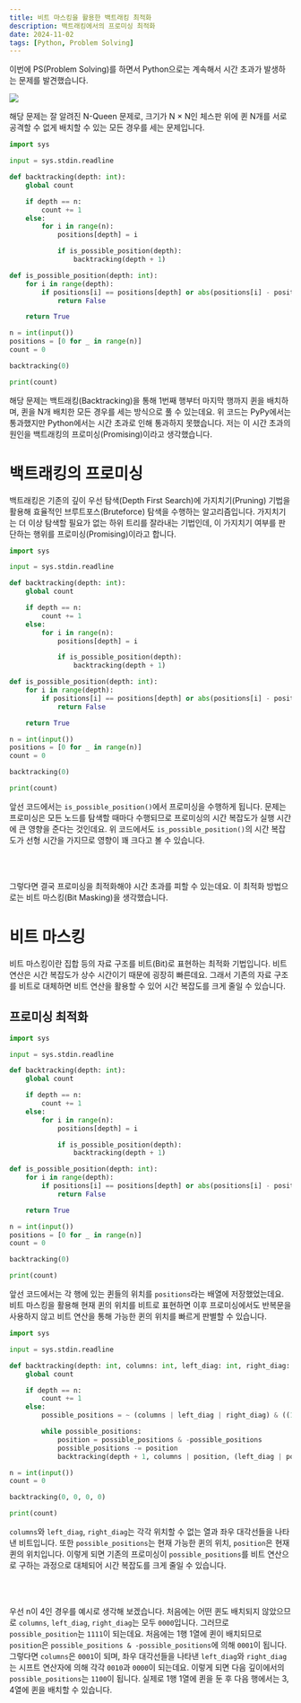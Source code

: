 ```yaml
---
title: 비트 마스킹을 활용한 백트래킹 최적화
description: 백트래킹에서의 프로미싱 최적화
date: 2024-11-02
tags: [Python, Problem Solving]
---
```

이번에 PS(Problem Solving)를 하면서 Python으로는 계속해서 시간 초과가 발생하는 문제를 발견했습니다.

![](1.png)

해당 문제는 잘 알려진 N-Queen 문제로, 크기가 N × N인 체스판 위에 퀸 N개를 서로 공격할 수 없게 배치할 수 있는 모든 경우를 세는 문제입니다.

```python showLineNumbers
import sys

input = sys.stdin.readline

def backtracking(depth: int):
    global count

    if depth == n:
        count += 1
    else:
        for i in range(n):
            positions[depth] = i

            if is_possible_position(depth):
                backtracking(depth + 1)

def is_possible_position(depth: int):
    for i in range(depth):
        if positions[i] == positions[depth] or abs(positions[i] - positions[depth]) == abs(i - depth):
            return False

    return True

n = int(input())
positions = [0 for _ in range(n)]
count = 0

backtracking(0)

print(count)
```

해당 문제는 백트래킹(Backtracking)을 통해 1번째 행부터 마지막 행까지 퀸을 배치하며, 퀸을 N개 배치한 모든 경우를 세는 방식으로 풀 수 있는데요.
위 코드는 PyPy에서는 통과했지만 Python에서는 시간 초과로 인해 통과하지 못했습니다.
저는 이 시간 초과의 원인을 백트래킹의 프로미싱(Promising)이라고 생각했습니다.

# 백트래킹의 프로미싱

백트래킹은 기존의 깊이 우선 탐색(Depth First Search)에 가지치기(Pruning) 기법을 활용해 효율적인 브루트포스(Bruteforce) 탐색을 수행하는 알고리즘입니다.
가지치기는 더 이상 탐색할 필요가 없는 하위 트리를 잘라내는 기법인데, 이 가지치기 여부를 판단하는 행위를 프로미싱(Promising)이라고 합니다.

```python showLineNumbers {14, 17-22}
import sys

input = sys.stdin.readline

def backtracking(depth: int):
    global count

    if depth == n:
        count += 1
    else:
        for i in range(n):
            positions[depth] = i

            if is_possible_position(depth):
                backtracking(depth + 1)

def is_possible_position(depth: int):
    for i in range(depth):
        if positions[i] == positions[depth] or abs(positions[i] - positions[depth]) == abs(i - depth):
            return False

    return True

n = int(input())
positions = [0 for _ in range(n)]
count = 0

backtracking(0)

print(count)
```

앞선 코드에서는 `is_possible_position()`에서 프로미싱을 수행하게 됩니다.
문제는 프로미싱은 모든 노드를 탐색할 때마다 수행되므로 프로미싱의 시간 복잡도가 실행 시간에 큰 영향을 준다는 것인데요.
위 코드에서도 `is_possible_position()`의 시간 복잡도가 선형 시간을 가지므로 영향이 꽤 크다고 볼 수 있습니다.

<br /><br />

그렇다면 결국 프로미싱을 최적화해야 시간 초과를 피할 수 있는데요.
이 최적화 방법으로는 비트 마스킹(Bit Masking)을 생각했습니다.

# 비트 마스킹

비트 마스킹이란 집합 등의 자료 구조를 비트(Bit)로 표현하는 최적화 기법입니다.
비트 연산은 시간 복잡도가 상수 시간이기 때문에 굉장히 빠른데요.
그래서 기존의 자료 구조를 비트로 대체하면 비트 연산을 활용할 수 있어 시간 복잡도를 크게 줄일 수 있습니다.

## 프로미싱 최적화

```python showLineNumbers {18, 25}
import sys

input = sys.stdin.readline

def backtracking(depth: int):
    global count

    if depth == n:
        count += 1
    else:
        for i in range(n):
            positions[depth] = i

            if is_possible_position(depth):
                backtracking(depth + 1)

def is_possible_position(depth: int):
    for i in range(depth):
        if positions[i] == positions[depth] or abs(positions[i] - positions[depth]) == abs(i - depth):
            return False

    return True

n = int(input())
positions = [0 for _ in range(n)]
count = 0

backtracking(0)

print(count)
```

앞선 코드에서는 각 행에 있는 퀸들의 위치를 `positions`라는 배열에 저장했었는데요.
비트 마스킹을 활용해 현재 퀸의 위치를 비트로 표현하면 이후 프로미싱에서도 반복문을 사용하지 않고 비트 연산을 통해 가능한 퀸의 위치를 빠르게 판별할 수 있습니다.

```python showLineNumbers {11, 13-16}
import sys

input = sys.stdin.readline

def backtracking(depth: int, columns: int, left_diag: int, right_diag: int):
    global count

    if depth == n:
        count += 1
    else:
        possible_positions = ~ (columns | left_diag | right_diag) & ((1 << n) - 1)

        while possible_positions:
            position = possible_positions & -possible_positions
            possible_positions -= position
            backtracking(depth + 1, columns | position, (left_diag | position) << 1, (right_diag | position) >> 1)

n = int(input())
count = 0

backtracking(0, 0, 0, 0)

print(count)
```

`columns`와 `left_diag`, `right_diag`는 각각 위치할 수 없는 열과 좌우 대각선들을 나타낸 비트입니다.
또한 `possible_positions`는 현재 가능한 퀸의 위치, `position`은 현재 퀸의 위치입니다.
이렇게 되면 기존의 프로미싱이 `possible_positions`를 비트 연산으로 구하는 과정으로 대체되어 시간 복잡도를 크게 줄일 수 있습니다.

<br /><br />

우선 n이 4인 경우를 예시로 생각해 보겠습니다.
처음에는 어떤 퀸도 배치되지 않았으므로 `columns`, `left_diag`, `right_diag`는 모두 `0000`입니다.
그러므로 `possible_position`는 `1111`이 되는데요.
처음에는 1행 1열에 퀸이 배치되므로 `position`은 `possible_positions & -possible_positions`에 의해 `0001`이 됩니다.
그렇다면 `columns`은 `0001`이 되며, 좌우 대각선들을 나타낸 `left_diag`와 `right_diag`는 시프트 연산자에 의해 각각 `0010`과 `0000`이 되는데요.
이렇게 되면 다음 깊이에서의 `possible_positions`는 `1100`이 됩니다.
실제로 1행 1열에 퀸을 둔 후 다음 행에서는 3, 4열에 퀸을 배치할 수 있습니다.
